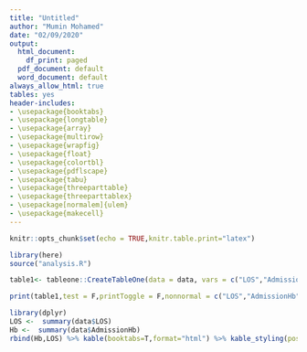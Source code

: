 ```yaml
---
title: "Untitled"
author: "Mumin Mohamed"
date: "02/09/2020"
output:
  html_document:
    df_print: paged
  pdf_document: default
  word_document: default
always_allow_html: true
tables: yes
header-includes:
- \usepackage{booktabs}
- \usepackage{longtable}
- \usepackage{array}
- \usepackage{multirow}
- \usepackage{wrapfig}
- \usepackage{float}
- \usepackage{colortbl}
- \usepackage{pdflscape}
- \usepackage{tabu}
- \usepackage{threeparttable}
- \usepackage{threeparttablex}
- \usepackage[normalem]{ulem}
- \usepackage{makecell}
---
```




```r
knitr::opts_chunk$set(echo = TRUE,knitr.table.print="latex")

library(here)
source("analysis.R")
```


```r


table1<- tableone::CreateTableOne(data = data, vars = c("LOS","AdmissionHb"),strata = "Gender",addOverall = T ,argsNonNormal = c("LOS","AdmissionHb") )

print(table1,test = F,printToggle = F,nonnormal = c("LOS","AdmissionHb"))%>% kableone(booktabs=T,format="html") %>%kable_styling(position = "float_left",full_width = F,font_size = 14) 

```
```r
library(dplyr)
LOS <-  summary(data$LOS)
Hb <-  summary(data$AdmissionHb)
rbind(Hb,LOS) %>% kable(booktabs=T,format="html") %>% kable_styling(position = "float_left",full_width = F)


```


